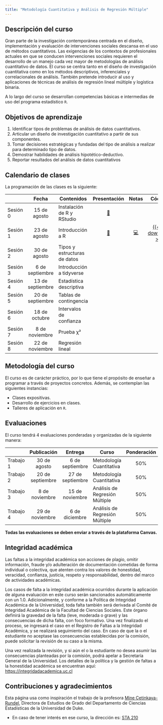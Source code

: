 ```yaml
---
title: "Metodología Cuantitativa y Análisis de Regresión Múltiple"
---
```


## Descripción del curso

Gran parte de la investigación contemporánea centrada en el diseño, implementación y evaluación de intervenciones sociales descansa en el uso de métodos cuantitativos. Las exigencias de los contextos de profesionales actuales en que se conducen intervenciones sociales requieren el desarrollo de un manejo cada vez mayor de metodologías de análisis cuantitativo de datos. El curso se centra tanto en el diseño de investigación cuantitativa como en los métodos descriptivos, inferenciales y correlacionales de análisis. También pretende introducir al uso y aplicaciones de técnicas de análisis de regresión lineal múltiple y logística binaria.

A lo largo del curso se desarrollan competencias básicas e intermedias de uso del programa estadístico `R`.

## Objetivos de aprendizaje

1.  Identificar tipos de problemas de análisis de datos cuantitativos.
2.  Articular un diseño de investigación cuantitativo a partir de sus componentes.
3.  Tomar decisiones estratégicas y fundadas del tipo de análisis a realizar para determinado tipo de datos.
4.  Demostrar habilidades de análisis hipotético-deductivo.
5.  Reportar resultados del análisis de datos cuantitativos

## Calendario de clases

La programación de las clases es la siguiente:

|          |      Fecha       | Contenidos                   |                                                   Presentación                                                    |                                                          Notas                                                           |                                                       Código                                                       |
|------------|:----------:|------------|:----------:|:----------:|:----------:|
| Sesión 0 |   15 de agosto   | Instalación de R y RStudio   | <a href="/slides/00_clase-0/Clase_0_Presentación.html" title = "Ver clase en otra pestaña" target="_blank">📒</a> |                                                                                                                          |                                                                                                                    |
| Sesión 1 |   23 de agosto   | Introducción a R             | <a href="/slides/01_clase-1/Clase_1_Presentación.html" title = "Ver clase en otra pestaña" target="_blank">📒</a> | <a href="/notes/01_clase_1_notas/Clase_1_Notas.html" title = "Ver notas de clase en otra pestaña" target="_blank">💻</a> | <a href="/codes/Clase 1_Código.R" download="Clase 1_Código.R" title = "Descargar código"> {{< fa download >}} </a> |
| Sesión 2 |   30 de agosto   | Tipos y estructuras de datos |                                                                                                                   |                                                                                                                          |                                                                                                                    |
| Sesión 3 | 6 de septiembre  | Introducción a tidyverse     |                                                         ️                                                          |                                                                                                                          |                                                                                                                    |
| Sesión 4 | 13 de septiembre | Estadística descriptiva      |                                                                                                                   |                                                                                                                          |                                                                                                                    |
| Sesión 5 | 20 de septiembre | Tablas de contingencia       |                                                                                                                   |                                                                                                                          |                                                                                                                    |
| Sesión 6 |  18 de octubre   | Intervalos de confianza      |                                                                                                                   |                                                                                                                          |                                                                                                                    |
| Sesión 7 |  8 de noviembre  | Prueba χ²                    |                                                                                                                   |                                                                                                                          |                                                                                                                    |
| Sesión 8 | 22 de noviembre  | Regresión lineal             |                                                                                                                   |                                                                                                                          |                                                                                                                    |

## Metodología del curso

El curso es de carácter práctico, por lo que tiene el propósito de enseñar a programar a través de proyectos concretos. Además, se contemplan las siguientes instancias:

-   Clases expositivas.
-   Desarrollo de ejercicios en clases.
-   Talleres de aplicación en `R`.

## Evaluaciones

El curso tendrá 4 evaluaciones ponderadas y organizadas de la siguiente manera:

|           |   Publicación    |     Entrega      | Curso                          | Ponderación | Evaluación | Solución |
|-----------|:---------:|:---------:|-----------|:---------:|:---------:|:---------:|
| Trabajo 1 |   30 de agosto   | 6 de septiembre  | Metodología Cuantitativa       |     50%     |            |          |
| Trabajo 2 | 20 de septiembre | 27 de septiembre | Metodología Cuantitativa       |     50%     |            |          |
| Trabajo 3 |  8 de noviembre  | 15 de noviembre  | Análisis de Regresión Múltiple |     50%     |            |          |
| Trabajo 4 | 29 de noviembre  |  6 de diciembre  | Análisis de Regresión Múltiple |     50%     |            |          |

**Todas las evaluaciones se deben enviar a través de la plataforma Canvas.**

## Integridad académica

Las faltas a la integridad académica son acciones de plagio, omitir información, fraude y/o adulteración de documentación cometidas de forma individual o colectiva, que atenten contra los valores de honestidad, veracidad, confianza, justicia, respeto y responsabilidad, dentro del marco de actividades académicas.

Los casos de falta a la integridad académica ocurridos durante la aplicación de alguna evaluación en este curso serán sancionados automáticamente con un 1.0. Adicionalmente, y conforme a la Política de Integridad Académica de la Universidad, toda falta también será derivada al Comité de Integridad Académica de la Facultad de Ciencias Sociales. Este órgano definirá la gravedad de la falta (leve, moderada o grave) y las consecuencias de dicha falta, con foco formativo. Una vez finalizado el proceso, se ingresará el caso en el Registro de Faltas a la Integridad Académica, y se realizará seguimiento del caso. En caso de que la o el estudiante no aceptase las consecuencias establecidas por la comisión, puede solicitar la revisión de su caso a la misma.

Una vez realizada la revisión, y si aún el o la estudiante no desea asumir las consecuencias planteadas por la comisión, podrá apelar a Secretaría General de la Universidad. Los detalles de la política y la gestión de faltas a la honestidad académica se encuentran aquí: <https://integridadacademica.uc.cl>

## Contribuciones y agradecimientos

Esta página usa como inspiración el trabajo de la profesora [Mine Çetinkaya-Rundel](https://mine-cr.com/), Directora de Estudios de Grado del Departamento de Ciencias Estadísticas de la Universidad de Duke.

-   En caso de tener interés en ese curso, la dirección es: [STA 210](https://sta210-s22.github.io/website/)
